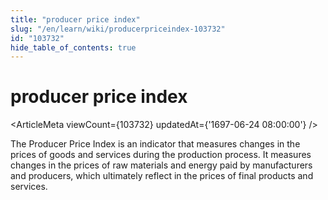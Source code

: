 ```yaml
---
title: "producer price index"
slug: "/en/learn/wiki/producerpriceindex-103732"
id: "103732"
hide_table_of_contents: true
---
```



# producer price index

<ArticleMeta viewCount={103732} updatedAt={'1697-06-24 08:00:00'} />

The Producer Price Index is an indicator that measures changes in the prices of goods and services during the production process. It measures changes in the prices of raw materials and energy paid by manufacturers and producers, which ultimately reflect in the prices of final products and services.
